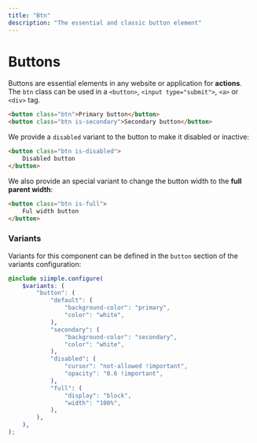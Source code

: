 ```yaml
---
title: "Btn"
description: "The essential and classic button element"
---
```


# Buttons

Buttons are essential elements in any website or application for **actions**. The `btn` class can be used in a `<button>`, `<input type="submit">`, `<a>` or `<div>` tag.

```html live=true
<button class="btn">Primary button</button>
<button class="btn is-secondary">Secondary button</button>
```

We provide a `disabled` variant to the button to make it disabled or inactive:

```html live=true
<button class="btn is-disabled">
    Disabled button
</button>
```

We also provide an special variant to change the button width to the **full parent width**:

```html live=true
<button class="btn is-full">
    Ful width button
</button>
```

### Variants

Variants for this component can be defined in the `button` section of the variants configuration:

```scss
@include siimple.configure(
    $variants: (
        "button": (
            "default": (
                "background-color": "primary",
                "color": "white",
            ),
            "secondary": (
                "background-color": "secondary",
                "color": "white",
            ),
            "disabled": (
                "cursor": "not-allowed !important",
                "opacity": "0.6 !important",
            ),
            "full": (
                "display": "block",
                "width": "100%",
            ),
        ),
    ),
);
```
